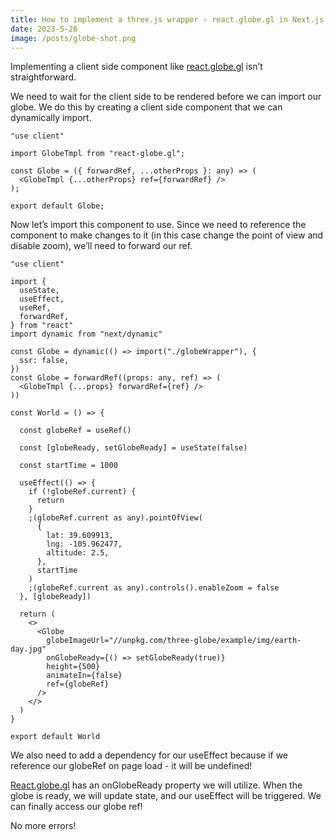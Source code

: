 ```yaml
---
title: How to implement a three.js wrapper - react.globe.gl in Next.js
date: 2023-5-26
image: /posts/globe-shot.png
---
```


Implementing a client side component like [react.globe.gl](http://react.globe.gl) isn’t straightforward.

We need to wait for the client side to be rendered before we can import our globe. We do this by creating a client side component that we can dynamically import.

```tsx
"use client"

import GlobeTmpl from "react-globe.gl";

const Globe = ({ forwardRef, ...otherProps }: any) => (
  <GlobeTmpl {...otherProps} ref={forwardRef} />
);

export default Globe;
```

Now let’s import this component to use. Since we need to reference the component to make changes to it (in this case change the point of view and disable zoom), we’ll need to forward our ref.

```tsx
"use client"

import {
  useState,
  useEffect,
  useRef,
  forwardRef,
} from "react"
import dynamic from "next/dynamic"

const Globe = dynamic(() => import("./globeWrapper"), {
  ssr: false,
})
const Globe = forwardRef((props: any, ref) => (
  <GlobeTmpl {...props} forwardRef={ref} />
))

const World = () => {

  const globeRef = useRef()

  const [globeReady, setGlobeReady] = useState(false)

  const startTime = 1000

  useEffect(() => {
    if (!globeRef.current) {
      return
    }
    ;(globeRef.current as any).pointOfView(
      {
        lat: 39.609913,
        lng: -105.962477,
        altitude: 2.5,
      },
      startTime
    )
    ;(globeRef.current as any).controls().enableZoom = false
  }, [globeReady])

  return (
    <>
      <Globe
        globeImageUrl="//unpkg.com/three-globe/example/img/earth-day.jpg"
        onGlobeReady={() => setGlobeReady(true)}
        height={500}
        animateIn={false}
        ref={globeRef}
      />
    </>
  )
}

export default World
```

We also need to add a dependency for our useEffect because if we reference our globeRef on page load - it will be undefined!

[React.globe.gl](http://React.globe.gl) has an onGlobeReady property we will utilize. When the globe is ready, we will update state, and our useEffect will be triggered. We can finally access our globe ref! 

No more errors!